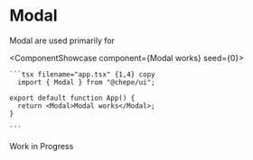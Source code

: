 

# Modal

Modal are used primarily for

<ComponentShowcase component={<Modal>Modal works</Modal>} seed={0}>
   <div>

    ```tsx filename="app.tsx" {1,4} copy
      import { Modal } from "@chepe/ui";

    export default function App() {
      return <Modal>Modal works</Modal>;
    }

    ```

  </div>
</ComponentShowcase>

<Callout emoji="⚠️" type="warning">
  Work in Progress
</Callout>
